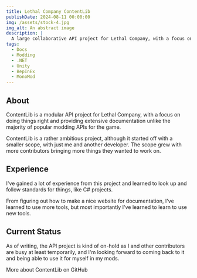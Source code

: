 ```yaml
---
title: Lethal Company ContentLib
publishDate: 2024-08-11 00:00:00
img: /assets/stock-4.jpg
img_alt: An abstract image
description: |
  A large collaborative API project for Lethal Company, with a focus on content addition and easing modding in general.
tags:
  - Docs
  - Modding
  - .NET
  - Unity
  - BepInEx
  - MonoMod
---
```


## About

ContentLib is a modular API project for Lethal Company, with a focus on doing things right and providing
extensive documentation unlike the majority of popular modding APIs for the game. 

ContentLib is a rather ambitious project, although it started off with a smaller scope, with just me and another developer.
The scope grew with more contributors bringing more things they wanted to work on.

## Experience

I've gained a lot of experience from this project and learned to look up and follow standards for things,
like C# projects.

From figuring out how to make a nice website for documentation, I've learned to use more tools, but most
importantly I've learned to learn to use new tools.

## Current Status

As of writing, the API project is kind of on-hold as I and other contributors are busy at least temporarily,
and I'm looking forward to coming back to it and being able to use it for myself in my mods.

<CallToAction href="https://github.com/LC-ContentLib/ContentLib">
  More about ContentLib on GitHub
  <Icon icon="arrow-right" size="1.2em" />
</CallToAction>
